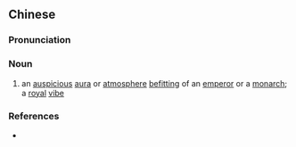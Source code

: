 {{also|王气}}
==Chinese==
{{zh-forms|s=王气}}

===Pronunciation===
{{zh-pron
|m=wángqì
|cat=n
}}

===Noun===
{{zh-noun}}

# {{lb|zh|archaic}} an [[auspicious]] [[aura]] or [[atmosphere]] [[befitting]] of an [[emperor]] or a [[monarch]]; a [[royal]] [[vibe]]

===References===
* {{pedialite|Qi}}